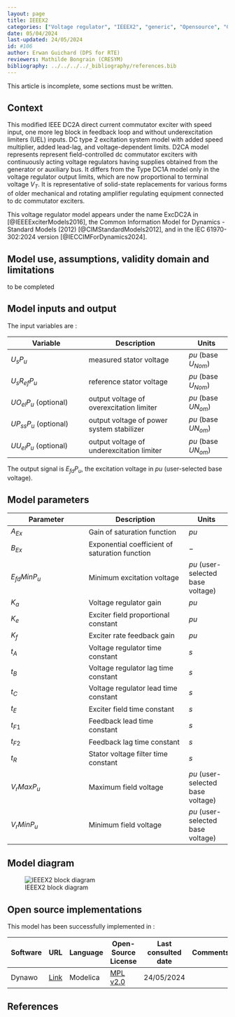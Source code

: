 ```yaml
---
layout: page
title: IEEEX2
categories: ["Voltage regulator", "IEEEX2", "generic", "Opensource", "CIM model", "RMS", "phasor", "MRL4", "Single phase", "ExcDC2A", "IEC", "dynawo", "#106"]
date: 05/04/2024
last-updated: 24/05/2024
id: #106
author: Erwan Guichard (DPS for RTE)
reviewers: Mathilde Bongrain (CRESYM)
bibliography: ../../../../_bibliography/references.bib
---
```


This article is incomplete, some sections must be written.

## Context

This modified IEEE DC2A direct current commutator exciter with speed input, one more leg block in feedback loop and without underexcitation limiters (UEL) inputs. DC type 2 excitation system model with added speed multiplier, added lead-lag, and voltage-dependent limits. D2CA model represents represent field-controlled dc commutator exciters with continuously acting voltage regulators having supplies obtained from the generator or auxiliary bus. It differs from the Type DC1A model only in the voltage regulator output limits, which are now proportional to terminal voltage $V_T$. It is representative of solid-state replacements for various forms of older mechanical and rotating amplifier regulating equipment connected to dc commutator exciters.

This voltage regulator model appears under the name ExcDC2A in [@IEEEExciterModels2016], the Common Information Model for Dynamics - Standard Models (2012) [@CIMStandardModels2012],  and in the IEC 61970-302:2024 version [@IECCIMForDynamics2024].

## Model use, assumptions, validity domain and limitations

to be completed

## Model inputs and output

The input variables are :

| Variable | Description | Units |
|-----------|--------------| ------|
|$U_s P_u$ |measured stator voltage |${pu}$ (base $U_{Nom}$)|
|$U_{s} R_{ef} P_u$ |reference stator voltage |${pu}$ (base $U_{Nom}$)|
|$U O_{el} P_u$ (optional) |output voltage of overexcitation limiter |${pu}$ (base $U N_{om}$)|
|$U P_{ss} P_u$ (optional) |output voltage of power system stabilizer |${pu}$ (base $U N_{om}$)|
|$U U_{el} P_u$ (optional) |output voltage of underexcitation limiter |${pu}$ (base $U N_{om}$)|

The output signal is $E_{fd} P_u$, the excitation voltage in ${pu}$ (user-selected base voltage).

## Model parameters

| Parameter | Description | Units |
|-----------|--------------| ------|
|$A_{Ex}$ |Gain of saturation function |${pu}$|
|$B_{Ex}$ |Exponential coefficient of saturation function |$-$|
|$E_{fd} Min P_u$ |Minimum excitation voltage |${pu}$ (user-selected base voltage)|
|$K_a$ |Voltage regulator gain |${pu}$|
|$K_e$ |Exciter field proportional constant |${pu}$|
|$K_f$ |Exciter rate feedback gain |${pu}$|
|$t_A$ |Voltage regulator time constant |${s}$|
|$t_B$ |Voltage regulator lag time constant |${s}$|
|$t_C$ |Voltage regulator lead time constant |${s}$|
|$t_E$ |Exciter field time constant |${s}$|
|$t_{F1}$ |Feedback lead time constant |${s}$|
|$t_{F2}$ |Feedback lag time constant |${s}$|
|$t_R$ |Stator voltage filter time constant |${s}$|
|$V_{r} Max P_u$ |Maximum field voltage |${pu}$ (user-selected base voltage)|
|$V_{r} Min P_u$ |Minimum field voltage |${pu}$ (user-selected base voltage)|

## Model diagram

![IEEEX2 block diagram](IEEEX2.drawio.svg){#fig-ieeex2-diagram}

## Open source implementations

This model has been successfully implemented in :

| Software      | URL | Language | Open-Source License | Last consulted date | Comments |
| ------------- | --- | -------- | ------------------- | ------------------- | -------- |
| Dynawo | [Link](https://github.com/dynawo/dynawo) | Modelica | [MPL v2.0](https://www.mozilla.org/en-US/MPL/2.0/)  | 24/05/2024 |  |

## References

::: {#refs}
::: 
